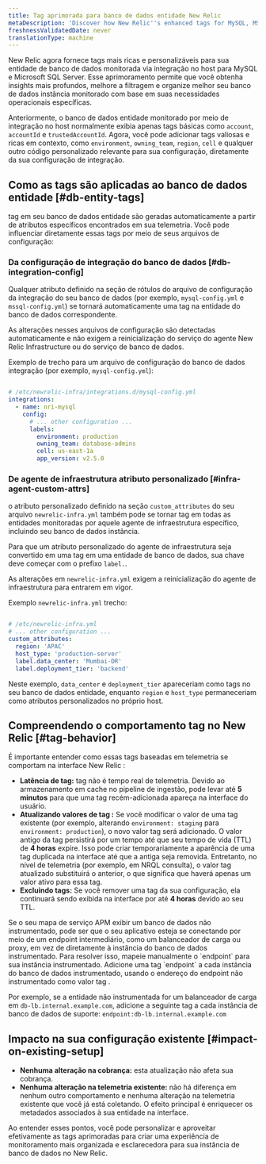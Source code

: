 ```yaml
---
title: Tag aprimorada para banco de dados entidade New Relic
metaDescription: 'Discover how New Relic''s enhanced tags for MySQL, MSSQL, and PostgreSQL on-host integrations provide richer entity metadata, enabling better organization, filtering, and insights for your database monitoring. Learn to apply custom tags via config files.'
freshnessValidatedDate: never
translationType: machine
---
```


New Relic agora fornece tags mais ricas e personalizáveis para sua entidade de banco de dados monitorada via integração no host para MySQL e Microsoft SQL Server. Esse aprimoramento permite que você obtenha insights mais profundos, melhore a filtragem e organize melhor seu banco de dados instância monitorado com base em suas necessidades operacionais específicas.

Anteriormente, o banco de dados entidade monitorado por meio de integração no host normalmente exibia apenas tags básicas como `account`, `accountId` e `trustedAccountId`. Agora, você pode adicionar tags valiosas e ricas em contexto, como `environment`, `owning_team`, `region`, `cell` e qualquer outro código personalizado relevante para sua configuração, diretamente da sua configuração de integração.

## Como as tags são aplicadas ao banco de dados entidade [#db-entity-tags]

tag em seu banco de dados entidade são geradas automaticamente a partir de atributos específicos encontrados em sua telemetria. Você pode influenciar diretamente essas tags por meio de seus arquivos de configuração:

### Da configuração de integração do banco de dados [#db-integration-config]

Qualquer atributo definido na seção de rótulos do arquivo de configuração da integração do seu banco de dados (por exemplo, `mysql-config.yml` e `mssql-config.yml`) se tornará automaticamente uma tag na entidade do banco de dados correspondente.

As alterações nesses arquivos de configuração são detectadas automaticamente e não exigem a reinicialização do serviço do agente New Relic Infrastructure ou do serviço de banco de dados.

Exemplo de trecho para um arquivo de configuração do banco de dados integração (por exemplo, `mysql-config.yml`):

```yaml

# /etc/newrelic-infra/integrations.d/mysql-config.yml
integrations:
  - name: nri-mysql
    config:
      # ... other configuration ...
      labels:
        environment: production
        owning_team: database-admins
        cell: us-east-1a
        app_version: v2.5.0
```

### De agente de infraestrutura atributo personalizado [#infra-agent-custom-attrs]

o atributo personalizado definido na seção `custom_attributes` do seu arquivo `newrelic-infra.yml` também pode se tornar tag em todas as entidades monitoradas por aquele agente de infraestrutura específico, incluindo seu banco de dados instância.

Para que um atributo personalizado do agente de infraestrutura seja convertido em uma tag em uma entidade de banco de dados, sua chave deve começar com o prefixo `label.`.

As alterações em `newrelic-infra.yml` exigem a reinicialização do agente de infraestrutura para entrarem em vigor.

Exemplo `newrelic-infra.yml` trecho:

```yaml

# /etc/newrelic-infra.yml
# ... other configuration ...
custom_attributes:
  region: 'APAC'
  host_type: 'production-server'
  label.data_center: 'Mumbai-DR'
  label.deployment_tier: 'backend'
```

Neste exemplo, `data_center` e `deployment_tier` apareceriam como tags no seu banco de dados entidade, enquanto `region` e `host_type` permaneceriam como atributos personalizados no próprio host.

## Compreendendo o comportamento tag no New Relic [#tag-behavior]

É importante entender como essas tags baseadas em telemetria se comportam na interface New Relic :

* **Latência de tag:** tag não é tempo real de telemetria. Devido ao armazenamento em cache no pipeline de ingestão, pode levar até **5 minutos** para que uma tag recém-adicionada apareça na interface do usuário.
* **Atualizando valores de tag :** Se você modificar o valor de uma tag existente (por exemplo, alterando `environment: staging` para `environment: production`), o novo valor tag será adicionado. O valor antigo da tag persistirá por um tempo até que seu tempo de vida (TTL) de **4 horas** expire. Isso pode criar temporariamente a aparência de uma tag duplicada na interface até que a antiga seja removida. Entretanto, no nível de telemetria (por exemplo, em NRQL consulta), o valor tag atualizado substituirá o anterior, o que significa que haverá apenas um valor ativo para essa tag.
* **Excluindo tags:** Se você remover uma tag da sua configuração, ela continuará sendo exibida na interface por até **4 horas** devido ao seu TTL.

<Callout variant="tip">
  Se o seu mapa de serviço APM exibir um banco de dados não instrumentado, pode ser que o seu aplicativo esteja se conectando por meio de um endpoint intermediário, como um balanceador de carga ou proxy, em vez de diretamente à instância do banco de dados instrumentado. Para resolver isso, mapeie manualmente o `endpoint` para sua instância instrumentado. Adicione uma tag `endpoint` a cada instância do banco de dados instrumentado, usando o endereço do endpoint não instrumentado como valor tag .

  Por exemplo, se a entidade não instrumentada for um balanceador de carga em `db-lb.internal.example.com`, adicione a seguinte tag a cada instância de banco de dados de suporte: `endpoint:db-lb.internal.example.com`
</Callout>

## Impacto na sua configuração existente [#impact-on-existing-setup]

* **Nenhuma alteração na cobrança:** esta atualização não afeta sua cobrança.
* **Nenhuma alteração na telemetria existente:** não há diferença em nenhum outro comportamento e nenhuma alteração na telemetria existente que você já está coletando. O efeito principal é enriquecer os metadados associados à sua entidade na interface.

Ao entender esses pontos, você pode personalizar e aproveitar efetivamente as tags aprimoradas para criar uma experiência de monitoramento mais organizada e esclarecedora para sua instância de banco de dados no New Relic.